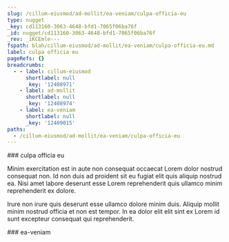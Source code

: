 ```yaml
---
slug: /cillum-eiusmod/ad-mollit/ea-veniam/culpa-officia-eu
type: nugget
_key: cd113160-3063-4648-bfd1-7065f06ba76f
_id: nugget/cd113160-3063-4648-bfd1-7065f06ba76f
_rev: _iKCEmle---
fspath: blah/cillum-eiusmod/ad-mollit/ea-veniam/culpa-officia-eu.md
label: culpa officia eu
pageRefs: {}
breadcrumbs:
  - - label: cillum-eiusmod
      shortlabel: null
      _key: '12408971'
    - label: ad-mollit
      shortlabel: null
      _key: '12408974'
    - label: ea-veniam
      shortlabel: null
      _key: '12409015'
paths:
  - /cillum-eiusmod/ad-mollit/ea-veniam/culpa-officia-eu
---
```


<NuggetArea>
<Nugget slug="/cillum-eiusmod/ad-mollit/ea-veniam/culpa-officia-eu" type="nugget" _key="cd113160-3063-4648-bfd1-7065f06ba76f" _id="nugget/cd113160-3063-4648-bfd1-7065f06ba76f" _rev="_iKCEmle---" fspath="blah/cillum-eiusmod/ad-mollit/ea-veniam/culpa-officia-eu.md" label="culpa officia eu" paths="/cillum-eiusmod/ad-mollit/ea-veniam/culpa-officia-eu">
<NuggetBody>
### culpa officia eu

Minim exercitation est in aute non consequat occaecat Lorem dolor nostrud consequat non. Id non duis ad proident sit eu fugiat elit quis aliquip nostrud ea. Nisi amet labore deserunt esse Lorem reprehenderit quis ullamco minim reprehenderit ex dolore.

Irure non irure quis deserunt esse ullamco dolore minim duis. Aliquip mollit minim nostrud officia et non est tempor. In ea dolor elit elit sint ex Lorem id sunt excepteur consequat qui reprehenderit.

</NuggetBody>
<Breadcrumbs>
<Crumbs>
<Crumb _key="12408971" label="cillum-eiusmod" /><Crumb _key="12408974" label="ad-mollit" /><Crumb _key="12409015" label="ea-veniam" />
</Crumbs>
</Breadcrumbs>
</Nugget>

<NuggetsInbound>
</NuggetsInbound>
<NuggetsOutbound>
</NuggetsOutbound>
</NuggetArea>
<PassagesInbound>
<Passage direction="inbound" type="passage" _key="12409015" _id="passage/12409015" _rev="_iKCEmla--_" label="ea-veniam" passage="ea-veniam" fspath="blah/cillum-eiusmod/ad-mollit/ea-veniam" paths="/cillum-eiusmod/ad-mollit/ea-veniam" slug="/cillum-eiusmod/ad-mollit/ea-veniam">
<NuggetBody>
### ea-veniam

</NuggetBody>
<Breadcrumbs>
<Crumbs>
<Crumb _key="12408971" label="cillum-eiusmod" /><Crumb _key="12408974" label="ad-mollit" />
</Crumbs>
</Breadcrumbs>
</Passage>

</PassagesInbound>
<PassagesOutbound>
</PassagesOutbound>
